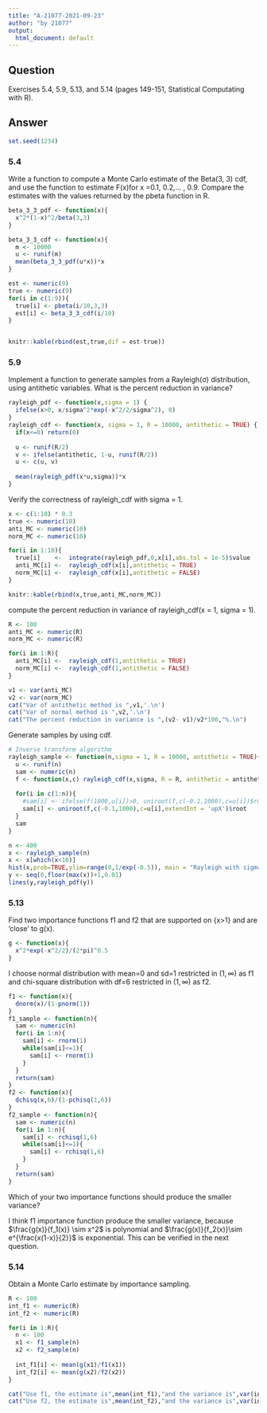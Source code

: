 ```yaml
---
title: "A-21077-2021-09-23"
author: "by 21077"
output:
  html_document: default
---
```


## Question
Exercises 5.4, 5.9, 5.13, and 5.14 (pages 149-151, Statistical Computating with R).

## Answer

```r
set.seed(1234)
```

### 5.4

Write a function to compute a Monte Carlo estimate of the Beta(3, 3) cdf, and use the function to estimate F(x)for x =0.1, 0.2,... , 0.9. Compare the estimates with the values returned by the pbeta function in R.

```r
beta_3_3_pdf <- function(x){
  x^2*(1-x)^2/beta(3,3) 
}

beta_3_3_cdf <- function(x){
  m <- 10000
  u <- runif(m)
  mean(beta_3_3_pdf(u*x))*x
}
```

```r
est <- numeric(9)
true <- numeric(9)
for(i in c(1:9)){
  true[i] <- pbeta(i/10,3,3)
  est[i] <- beta_3_3_cdf(i/10)
}


knitr::kable(rbind(est,true,dif = est-true))  
```

### 5.9
Implement a function to generate samples from a Rayleigh(σ) distribution, using antithetic variables. What is the percent reduction in variance?

```r
rayleigh_pdf <- function(x,sigma = 1) {
  ifelse(x>0, x/sigma^2*exp(-x^2/2/sigma^2), 0)
}
rayleigh_cdf <- function(x, sigma = 1, R = 10000, antithetic = TRUE) {
  if(x<=0) return(0)
  
  u <- runif(R/2) 
  v <- ifelse(antithetic, 1-u, runif(R/2))
  u <- c(u, v)
  
  mean(rayleigh_pdf(x*u,sigma))*x
}
```

Verify the correctness of rayleigh_cdf with sigma = 1.

```r
x <- c(1:10) * 0.3
true <- numeric(10)
anti_MC <- numeric(10)
norm_MC <- numeric(10)

for(i in 1:10){
  true[i]    <-  integrate(rayleigh_pdf,0,x[i],abs.tol = 1e-5)$value
  anti_MC[i] <-  rayleigh_cdf(x[i],antithetic = TRUE)
  norm_MC[i] <-  rayleigh_cdf(x[i],antithetic = FALSE)
}

knitr::kable(rbind(x,true,anti_MC,norm_MC))
```

compute the percent reduction in variance of rayleigh_cdf(x = 1, sigma = 1).

```r
R <- 100
anti_MC <- numeric(R)
norm_MC <- numeric(R)

for(i in 1:R){
  anti_MC[i] <-  rayleigh_cdf(1,antithetic = TRUE)
  norm_MC[i] <-  rayleigh_cdf(1,antithetic = FALSE)
}

v1 <- var(anti_MC)
v2 <- var(norm_MC)
cat("Var of antithetic method is ",v1,'.\n')
cat("Var of normal method is ",v2,'.\n')
cat("The percent reduction in variance is ",(v2- v1)/v2*100,"%.\n")

```

Generate samples by using cdf.

```r
# Inverse transform algorithm 
rayleigh_sample <- function(n,sigma = 1, R = 10000, antithetic = TRUE){
  u <- runif(n)
  sam <- numeric(n)
  f <- function(x,c) rayleigh_cdf(x,sigma, R = R, antithetic = antithetic) - c
  
  for(i in c(1:n)){
    #sam[i] <- ifelse(f(1000,u[i])>0, uniroot(f,c(-0.1,1000),c=u[i])$root, 1000)
    sam[i] <- uniroot(f,c(-0.1,1000),c=u[i],extendInt = 'upX')$root
  }
  sam
}
```
```r
n <- 400
x <- rayleigh_sample(n)
x <- x[which(x<10)]
hist(x,prob=TRUE,ylim=range(0,1/exp(-0.5)), main = "Rayleigh with sigma = 1")
y <- seq(0,floor(max(x))+1,0.01)
lines(y,rayleigh_pdf(y))
```


### 5.13

Find two importance functions f1 and f2 that are supported on {x>1} and are ‘close’ to g(x).

```r
g <- function(x){
  x^2*exp(-x^2/2)/(2*pi)^0.5
}
```

I choose normal distribution with mean=0 and sd=1 restricted in $(1,\infty)$ as f1 and chi-square distribution with df=6 restricted in $(1,\infty)$ as f2.

```r
f1 <- function(x){
  dnorm(x)/(1-pnorm(1))
}
f1_sample <- function(n){
  sam <- numeric(n)
  for(i in 1:n){
    sam[i] <- rnorm(1)
    while(sam[i]<=1){
      sam[i] <- rnorm(1)
    }
  }
  return(sam)
}
f2 <- function(x){
  dchisq(x,6)/(1-pchisq(1,6))
}
f2_sample <- function(n){
  sam <- numeric(n)
  for(i in 1:n){
    sam[i] <- rchisq(1,6)
    while(sam[i]<=1){
      sam[i] <- rchisq(1,6)
    }
  }
  return(sam)
}
```

Which of your two importance functions should produce the smaller variance?

I think f1 importance function produce the smaller variance, because $\frac{g(x)}{f_1(x)} \sim x^2$ is polynomial and $\frac{g(x)}{f_2(x)}\sim e^{\frac{x(1-x)}{2}}$ is exponential.
This can be verified in the next question.

### 5.14

Obtain a Monte Carlo estimate by importance sampling.

```r
R <- 100
int_f1 <- numeric(R)
int_f2 <- numeric(R)

for(i in 1:R){
  n <- 100
  x1 <- f1_sample(n)
  x2 <- f2_sample(n)
  
  int_f1[i] <- mean(g(x1)/f1(x1))
  int_f2[i] <- mean(g(x2)/f2(x2))
}

cat("Use f1, the estimate is",mean(int_f1),"and the variance is",var(int_f1))
cat("Use f2, the estimate is",mean(int_f2),"and the variance is",var(int_f2))

```





